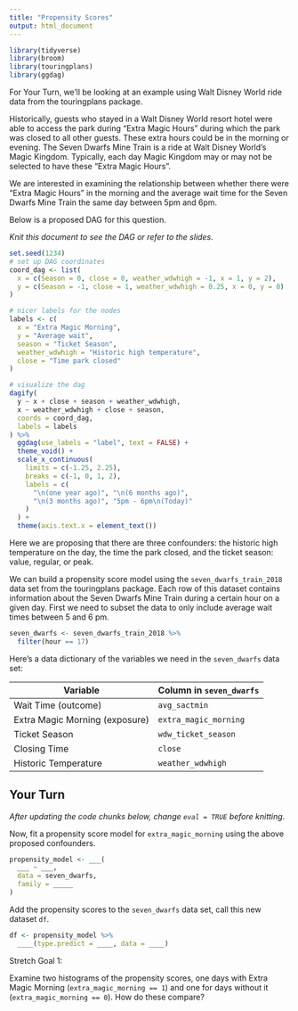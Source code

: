 ```yaml
---
title: "Propensity Scores"
output: html_document
---
```


```r
library(tidyverse)
library(broom)
library(touringplans)
library(ggdag)
```

For Your Turn, we'll be looking at an example using Walt Disney World ride data from the touringplans package.

Historically, guests who stayed in a Walt Disney World resort hotel were able to access the park during "Extra Magic Hours" during which the park was closed to all other guests.
These extra hours could be in the morning or evening.
The Seven Dwarfs Mine Train is a ride at Walt Disney World's Magic Kingdom. Typically, each day Magic Kingdom may or may not be selected to have these "Extra Magic Hours".

We are interested in examining the relationship between whether there were "Extra Magic Hours" in the morning and the average wait time for the Seven Dwarfs Mine Train the same day between 5pm and 6pm.

Below is a proposed DAG for this question.

*Knit this document to see the DAG or refer to the slides*.

```r
set.seed(1234)
# set up DAG coordinates
coord_dag <- list(
  x = c(Season = 0, close = 0, weather_wdwhigh = -1, x = 1, y = 2),
  y = c(Season = -1, close = 1, weather_wdwhigh = 0.25, x = 0, y = 0)
)

# nicer labels for the nodes
labels <- c(
  x = "Extra Magic Morning",
  y = "Average wait",
  season = "Ticket Season",
  weather_wdwhigh = "Historic high temperature",
  close = "Time park closed"
)

# visualize the dag
dagify(
  y ~ x + close + season + weather_wdwhigh,
  x ~ weather_wdwhigh + close + season,
  coords = coord_dag,
  labels = labels
) %>%
  ggdag(use_labels = "label", text = FALSE) +
  theme_void() +
  scale_x_continuous(
    limits = c(-1.25, 2.25), 
    breaks = c(-1, 0, 1, 2), 
    labels = c(
      "\n(one year ago)", "\n(6 months ago)",
      "\n(3 months ago)", "5pm - 6pm\n(Today)"
    )
  ) +
  theme(axis.text.x = element_text())
```

Here we are proposing that there are three confounders: the historic high temperature on the day, the time the park closed, and the ticket season: value, regular, or peak.

We can build a propensity score model using the `seven_dwarfs_train_2018` data set from the touringplans package.
Each row of this dataset contains information about the Seven Dwarfs Mine Train during a certain hour on a given day.
First we need to subset the data to only include average wait times between 5 and 6 pm.

```r
seven_dwarfs <- seven_dwarfs_train_2018 %>%
  filter(hour == 17)
```

Here's a data dictionary of the variables we need in the `seven_dwarfs` data set:

| Variable                       | Column in `seven_dwarfs` |
|--------------------------------|--------------------------|
| Wait Time (outcome)            | `avg_sactmin`            |
| Extra Magic Morning (exposure) | `extra_magic_morning`    |
| Ticket Season                  | `wdw_ticket_season`      |
| Closing Time                   | `close`                  |
| Historic Temperature           | `weather_wdwhigh`        |

## Your Turn

*After updating the code chunks below, change `eval = TRUE` before knitting.*

Now, fit a propensity score model for `extra_magic_morning` using the above proposed confounders.

```r
propensity_model <- ___(
  ___ ~ ___,
  data = seven_dwarfs,
  family = _____
)
```

Add the propensity scores to the `seven_dwarfs` data set, call this new dataset `df`.

```r
df <- propensity_model %>%
  ____(type.predict = ____, data = ____)
```

Stretch Goal 1:

Examine two histograms of the propensity scores, one days with Extra Magic Morning (`extra_magic_morning == 1`) and one for days without it (`extra_magic_morning == 0`).
How do these compare?

```r

```
